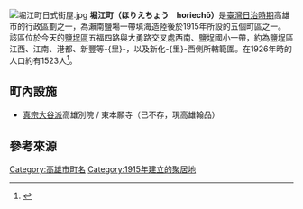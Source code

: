 [[File:堀江町日式街屋.jpg|thumb]]
'''堀江町（ほりえちょう　horiechō）'''是[[臺灣日治時期|臺灣日治時期]]高雄市的行政區劃之一，為瀨南鹽場一帶填海造陸後於1915年所設的五個町區之一。該區位於今天的[[鹽埕區|鹽埕區]]五福四路與大勇路交叉處西南、鹽埕國小一帶，約為鹽埕區江西、江南、港都、新豐等-{里}-，以及新化-{里}-西側所轄範圍。在1926年時的人口約有1523人<ref name="陳">{{cite book|author=戴寶村 |title=《陳中和家族史——從糖業貿易到政經世界》 |publisher=玉山社 |location=臺北市 |isbn=978-986-6789-29-8 |pages=70、78頁|date=2008年7月}}</ref>。

== 町內設施 ==
*[[真宗大谷派|真宗大谷派]]高雄別院 / 東本願寺（已不存，現高雄翰品）

== 參考來源 ==
{{reflist}}
{{高雄市舊町名}}

[[Category:高雄市町名|Category:高雄市町名]]
[[Category:1915年建立的聚居地|Category:1915年建立的聚居地]]